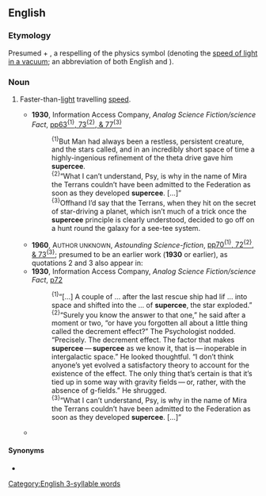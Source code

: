 ==English==

===Etymology===
Presumed {{m|en|super-}} + {{m|en|cee}}, a respelling of the physics symbol {{m|en|c}} (denoting the [[w:Speed of light|speed of light in a vacuum]]; an abbreviation of both English {{m|en|constant}} and {{uder|en|la|celeritas||[[swiftness]]}}).

===Noun===
{{en-noun|-}}

# {{lb|en|rare|science fiction}} Faster-than-[[light]] travelling [[speed]].
#* '''1930''', Information Access Company, ''Analog Science Fiction/science Fact'', [http://www.google.co.uk/books?id=W5AQAAAAIAAJ&q=supercee&dq=supercee&pgis=1 pp63<sup>{1}</sup>, 73<sup>{2}</sup>, & 77<sup>{3}</sup>]
#*: <sup>{1}</sup>But Man had always been a restless, persistent creature, and the stars called, and in an incredibly short space of time a highly-ingenious refinement of the theta drive gave him '''supercee'''.
#*: <sup>{2}</sup>“What I can’t understand, Psy, is why in the name of Mira the Terrans couldn’t have been admitted to the Federation as soon as they developed '''supercee'''. […]”
#*: <sup>{3}</sup>Offhand I’d say that the Terrans, when they hit on the secret of star-driving a planet, which isn’t much of a trick once the '''supercee''' principle is clearly understood, decided to go off on a hunt round the galaxy for a see-tee system.
#* '''1960''', A<small>UTHOR UNKNOWN</small>, ''Astounding Science-fiction'', [http://www.google.co.uk/books?id=dUwEAAAAYAAJ&q=supercee&dq=supercee&pgis=1 pp70<sup>{1}</sup>, 72<sup>{2}</sup>, & 73<sup>{3}</sup>]; presumed to be an earlier work ('''1930''' or earlier), as quotations 2 and 3 also appear in:
#* '''1930''', Information Access Company, ''Analog Science Fiction/science Fact'', [http://www.google.co.uk/books?id=W5AQAAAAIAAJ&q=%22all+about+a+little+thing+called%22&dq=%22all+about+a+little+thing+called%22&pgis=1 p72]
#*: <sup>{1}</sup>“[…] A couple of<!-- Outside the scanning zone; presumed to be a short measurement of time --> … after the last rescue ship had lif<!-- Outside scanning zone; presumed “lifted off” --> … into space and shifted into the<!-- Outside scanning zone; presumed “safety” --> … of '''supercee''', the star exploded.”
#*: <sup>{2}</sup>“Surely you know the answer to that one,” he said after a moment or two, “or have you forgotten all about a little thing called the decrement effect?” The Psychologist nodded. “Precisely. The decrement effect. The factor that makes '''supercee''' — '''supercee''' as we know it, that is — inoperable in intergalactic space.” He looked thoughtful. “I don’t think anyone’s yet evolved a satisfactory theory to account for the existence of the effect. The only thing that’s certain is that it’s tied up in some way with gravity fields — or, rather, with the absence of g-fields.” He shrugged.
#*: <sup>{3}</sup>“What I can’t understand, Psy, is why in the name of Mira the Terrans couldn’t have been admitted to the Federation as soon as they developed '''supercee'''. […]”
#* {{quote-book|en|year=1979|author=Frank Northen Magill|title=Survey of Science Fiction Literature|pageurl=http://www.google.co.uk/books?id=3hoYAAAAIAAJ&q=supercee&dq=supercee&pgis=1|page=937|publisher=Salem Press|isbn=0893561967
|passage=The core was virtually unreachable at '''supercee''' velocities. So the Lost Star’s bleep has been sounding for eighty years, and no ship has reached her.}}

====Synonyms====
* {{l|en|warp speed}}

[[Category:English 3-syllable words]]